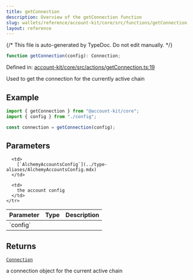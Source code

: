 ```yaml
---
title: getConnection
description: Overview of the getConnection function
slug: wallets/reference/account-kit/core/src/functions/getConnection
layout: reference
---
```


{/* This file is auto-generated by TypeDoc. Do not edit manually. */}

```ts
function getConnection(config): Connection;
```

Defined in: [account-kit/core/src/actions/getConnection.ts:19](https://github.com/alchemyplatform/aa-sdk/blob/08ef11b1fc98663df6a97fa93722c7f14b33f1cc/account-kit/core/src/actions/getConnection.ts#L19)

Used to get the connection for the currently active chain

## Example

```ts
import { getConnection } from "@account-kit/core";
import { config } from "./config";

const connection = getConnection(config);
```

## Parameters

<table>
  <thead>
    <tr>
      <th align="left">Parameter</th>
      <th align="left">Type</th>
      <th align="left">Description</th>
    </tr>
  </thead>

  <tbody>
    <tr>
      <td>
        `config`
      </td>

      <td>
        [`AlchemyAccountsConfig`](../type-aliases/AlchemyAccountsConfig.mdx)
      </td>

      <td>
        the account config
      </td>
    </tr>

  </tbody>
</table>

## Returns

[`Connection`](../type-aliases/Connection.mdx)

a connection object for the current active chain
